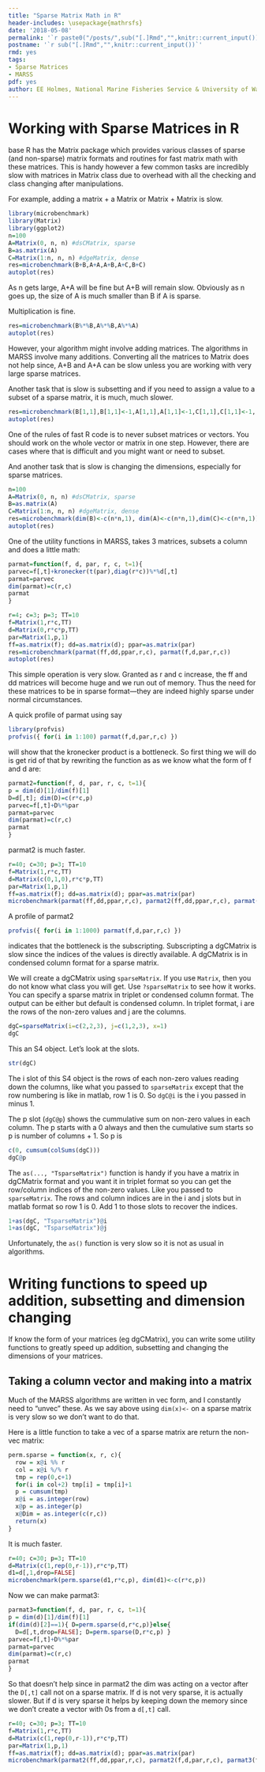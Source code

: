 ```yaml
---
title: "Sparse Matrix Math in R"
header-includes: \usepackage{mathrsfs}
date: '2018-05-08'
permalink: '`r paste0("/posts/",sub("[.]Rmd","",knitr::current_input()),"/")`'
postname: '`r sub("[.]Rmd","",knitr::current_input())`'
rmd: yes
tags:
- Sparse Matrices
- MARSS
pdf: yes
author: EE Holmes, National Marine Fisheries Service & University of Washington
---
```


<!--
require(eehutils)
filename="2018-5-08-Matrix-1.Rmd"
rmd_to_gfm(filename, pdf=TRUE)
-->


Working with Sparse Matrices in R
===================

base R has the Matrix package which provides various classes of sparse (and non-sparse) matrix formats and routines for fast matrix math with these matrices.  This is handy however a few common tasks are incredibly slow with matrices in Matrix class due to overhead with all the checking and class changing after manipulations.

For example, adding a matrix + a Matrix or Matrix + Matrix is slow.

```r
library(microbenchmark)
library(Matrix)
library(ggplot2)
n=100
A=Matrix(0, n, n) #dsCMatrix, sparse
B=as.matrix(A)
C=Matrix(1:n, n, n) #dgeMatrix, dense
res=microbenchmark(B+B,A+A,A+B,A+C,B+C)
autoplot(res)
```

As n gets large, A+A will be fine but A+B will remain slow.  Obviously as n goes up, the size of A is much smaller than B if A is sparse.

Multiplication is fine. 
```r
res=microbenchmark(B%*%B,A%*%B,A%*%A)
autoplot(res)
```

However, your algorithm might involve adding matrices.  The algorithms in MARSS involve many additions.  Converting all the matrices to Matrix does not help since, A+B and A+A can be slow unless you are working with very large sparse matrices.

Another task that is slow is subsetting and if you need to assign a value to a subset of a sparse matrix, it is much, much slower.
```r
res=microbenchmark(B[1,1],B[1,1]<-1,A[1,1],A[1,1]<-1,C[1,1],C[1,1]<-1, times=1000)
autoplot(res)
```

One of the rules of fast R code is to never subset matrices or vectors.  You should work on the whole vector or matrix in one step.  However, there are cases where that is difficult and you might want or need to subset.

And another task that is slow is changing the dimensions, especially for sparse matrices.
```r
n=100
A=Matrix(0, n, n) #dsCMatrix, sparse
B=as.matrix(A)
C=Matrix(1:n, n, n) #dgeMatrix, dense
res=microbenchmark(dim(B)<-c(n*n,1), dim(A)<-c(n*n,1),dim(C)<-c(n*n,1))
autoplot(res)
```

One of the utility functions in MARSS, takes 3 matrices, subsets a column and does a little math:
```r
parmat=function(f, d, par, r, c, t=1){
parvec=f[,t]+kronecker(t(par),diag(r*c))%*%d[,t]
parmat=parvec
dim(parmat)=c(r,c)
parmat
}
```

```r
r=4; c=3; p=3; TT=10
f=Matrix(1,r*c,TT)
d=Matrix(0,r*c*p,TT)
par=Matrix(1,p,1)
ff=as.matrix(f); dd=as.matrix(d); ppar=as.matrix(par)
res=microbenchmark(parmat(ff,dd,ppar,r,c), parmat(f,d,par,r,c))
autoplot(res)
```

This simple operation is very slow.  Granted as r and c increase, the ff and dd matrices will become huge and we run out of memory.  Thus the need for these matrices to be in sparse format---they are indeed highly sparse under normal circumstances.

A quick profile of parmat using say
```r
library(profvis)
profvis({ for(i in 1:100) parmat(f,d,par,r,c) })
```
will show that the kronecker product is a bottleneck. So first thing we will do is get rid of that by rewriting the function as as we know what the form of f and d are:
```r
parmat2=function(f, d, par, r, c, t=1){
p = dim(d)[1]/dim(f)[1]
D=d[,t]; dim(D)=c(r*c,p)
parvec=f[,t]+D%*%par
parmat=parvec
dim(parmat)=c(r,c)
parmat
}
```

parmat2 is much faster.
```r
r=40; c=30; p=3; TT=10
f=Matrix(1,r*c,TT)
d=Matrix(c(0,1,0),r*c*p,TT)
par=Matrix(1,p,1)
ff=as.matrix(f); dd=as.matrix(d); ppar=as.matrix(par)
microbenchmark(parmat(ff,dd,ppar,r,c), parmat2(ff,dd,ppar,r,c), parmat(f,d,par,r,c), parmat2(f,d,par,r,c),times=1)
```

A profile of parmat2
```r
profvis({ for(i in 1:1000) parmat(f,d,par,r,c) })
```
indicates that the bottleneck is the subscripting.  Subscripting a dgCMatrix is slow since the indices of the values is directly available.  A dgCMatrix is in condensed column format for a sparse matrix.

We will create a dgCMatrix using `sparseMatrix`.  If you use `Matrix`, then you do not know what class you will get.  Use `?sparseMatrix` to see how it works.  You can specify a sparse matrix in triplet or condensed column format.  The output can be either but default is condensed column.  In triplet format, i are the rows of the non-zero values and j are the columns.
```r
dgC=sparseMatrix(i=c(2,2,3), j=c(1,2,3), x=1)
dgC
```

This an S4 object.  Let's look at the slots.
```r
str(dgC)
```

The i slot of this S4 object is the rows of each non-zero values reading down the columns, like what you passed to `sparseMatrix` except that the row numbering is like in matlab, row 1 is 0.  So `dgC@i` is the i you passed in minus 1.

The p slot (`dgC@p`) shows the cummulative sum on non-zero values in each column.  The p starts with a 0 always and then the cumulative sum starts so p is number of columns + 1.  So p is 
```r
c(0, cumsum(colSums(dgC)))
dgC@p
```

The `as(..., "TsparseMatrix")` function is handy if you have a matrix in dgCMatrix format and you want it in triplet format so you can get the row/column indices of the non-zero values.  Like you passed to `sparseMatrix`.  The rows and column indices are in the i and j slots but in matlab format so row 1 is 0.  Add 1 to those slots to recover the indices.
```r
1+as(dgC, "TsparseMatrix")@i
1+as(dgC, "TsparseMatrix")@j
```

Unfortunately, the `as()` function is very slow so it is not as usual in algorithms.

# Writing functions to speed up addition, subsetting and dimension changing

If know the form of your matrices (eg dgCMatrix), you can write some utility functions to greatly speed up addition, subsetting and changing the dimensions of your matrices.

## Taking a column vector and making into a matrix

Much of the MARSS algorithms are written in vec form, and I constantly need to "unvec" these.  As we say above using `dim(x)<-` on a sparse matrix is very slow so we don't want to do that.

Here is a little function to take a vec of a sparse matrix are return the non-vec matrix:
```r
perm.sparse = function(x, r, c){
  row = x@i %% r
  col = x@i %/% r
  tmp = rep(0,c+1)
  for(i in col+2) tmp[i] = tmp[i]+1
  p = cumsum(tmp)
  x@i = as.integer(row)
  x@p = as.integer(p)
  x@Dim = as.integer(c(r,c))
  return(x)
}
```

It is much faster.
```r
r=40; c=30; p=3; TT=10
d=Matrix(c(1,rep(0,r-1)),r*c*p,TT)
d1=d[,1,drop=FALSE]
microbenchmark(perm.sparse(d1,r*c,p), dim(d1)<-c(r*c,p))
```

Now we can make parmat3:
```r
parmat3=function(f, d, par, r, c, t=1){
p = dim(d)[1]/dim(f)[1]
if(dim(d)[2]==1){ D=perm.sparse(d,r*c,p)}else{ 
  D=d[,t,drop=FALSE]; D=perm.sparse(D,r*c,p) }
parvec=f[,t]+D%*%par
parmat=parvec
dim(parmat)=c(r,c)
parmat
}
```

So that doesn't help since in parmat2 the dim was acting on a vector after the `D[,t]` call not on a sparse matrix.  If d is not very sparse, it is actually slower.  But if d is very sparse it helps by keeping down the memory since we don't create a vector with 0s from a `d[,t]` call.
```r
r=40; c=30; p=3; TT=10
f=Matrix(1,r*c,TT)
d=Matrix(c(1,rep(0,r-1)),r*c*p,TT)
par=Matrix(1,p,1)
ff=as.matrix(f); dd=as.matrix(d); ppar=as.matrix(par)
microbenchmark(parmat2(ff,dd,ppar,r,c), parmat2(f,d,par,r,c), parmat3(f,d,par,r,c))
```